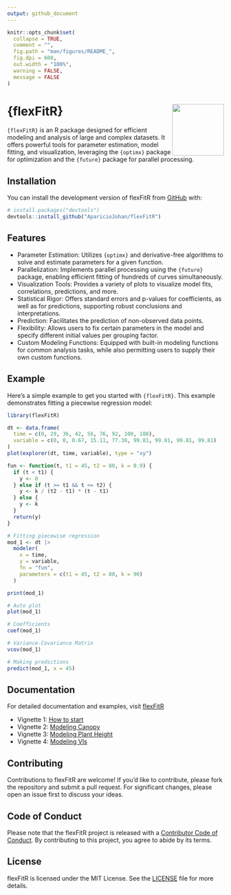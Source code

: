 ```yaml
---
output: github_document
---
```


<!-- README.md is generated from README.Rmd. Please edit that file -->

```r
knitr::opts_chunk$set(
  collapse = TRUE,
  comment = "",
  fig.path = "man/figures/README_",
  fig.dpi = 600,
  out.width = "100%",
  warning = FALSE,
  message = FALSE
)
```

# {flexFitR} <img src='man/figures/logo.png' width = "120px" align="right"/>

<!-- badges: start -->
<!-- badges: end -->

`{flexFitR}` is an R package designed for efficient modeling and analysis of large and complex datasets. It offers powerful tools for parameter estimation, model fitting, and visualization, leveraging the `{optimx}` package for optimization and the `{future}` package for parallel processing.

## Installation

You can install the development version of flexFitR from [GitHub](https://github.com/AparicioJohan/flexFitR) with:

``` r
# install.packages("devtools")
devtools::install_github("AparicioJohan/flexFitR")
```

## Features

* Parameter Estimation: Utilizes `{optimx}` and derivative-free algorithms to solve and estimate parameters for a given function.
* Parallelization: Implements parallel processing using the `{future}` package, enabling efficient fitting of hundreds of curves simultaneously.
* Visualization Tools: Provides a variety of plots to visualize model fits, correlations, predictions, and more.
* Statistical Rigor: Offers standard errors and p-values for coefficients, as well as for predictions, supporting robust conclusions and interpretations.
* Prediction: Facilitates the prediction of non-observed data points.
* Flexibility: Allows users to fix certain parameters in the model and specify different initial values per grouping factor.
* Custom Modeling Functions: Equipped with built-in modeling functions for common analysis tasks, while also permitting users to supply their own custom functions.

## Example

Here's a simple example to get you started with `{flexFitR}`. This example demonstrates fitting a piecewise regression model:

```r
library(flexFitR)

dt <- data.frame(
  time = c(0, 29, 36, 42, 56, 76, 92, 100, 108),
  variable = c(0, 0, 0.67, 15.11, 77.38, 99.81, 99.81, 99.81, 99.81)
)
plot(explorer(dt, time, variable), type = "xy")
```

```r
fun <- function(t, t1 = 45, t2 = 80, k = 0.9) {
  if (t < t1) {
    y <- 0
  } else if (t >= t1 && t <= t2) {
    y <- k / (t2 - t1) * (t - t1)
  } else {
    y <- k
  }
  return(y)
}
```

```r
# Fitting piecewise regression
mod_1 <- dt |>
  modeler(
    x = time,
    y = variable,
    fn = "fun",
    parameters = c(t1 = 45, t2 = 80, k = 90)
  )
```

```r
print(mod_1)
```


```r
# Auto plot
plot(mod_1)
```

```r
# Coefficients
coef(mod_1)
```

```r
# Variance-Covariance Matrix
vcov(mod_1)
```

```r
# Making predictions
predict(mod_1, x = 45)
```

## Documentation

For detailed documentation and examples, visit [flexFitR](https://apariciojohan.github.io/flexFitR/reference/index.html) 

* Vignette 1: [How to start](https://apariciojohan.github.io/flexFitR/articles/how_to_start.html) 
* Vignette 2: [Modeling Canopy](https://apariciojohan.github.io/flexFitR/articles/canopy-model.html) 
* Vignette 3: [Modeling Plant Height](https://apariciojohan.github.io/flexFitR/articles/height-model.html) 
* Vignette 4: [Modeling VIs](https://apariciojohan.github.io/flexFitR/articles/maturity-model.html) 

## Contributing

Contributions to flexFitR are welcome! If you'd like to contribute, please fork the repository and submit a pull request. For significant changes, please open an issue first to discuss your ideas.

## Code of Conduct

Please note that the flexFitR project is released with a [Contributor Code of Conduct](https://apariciojohan.github.io/flexFitR/CODE_OF_CONDUCT.html). By contributing to this project, you agree to abide by its terms.

## License

flexFitR is licensed under the MIT License. See the [LICENSE](https://apariciojohan.github.io/flexFitR/LICENSE.html) file for more details.
